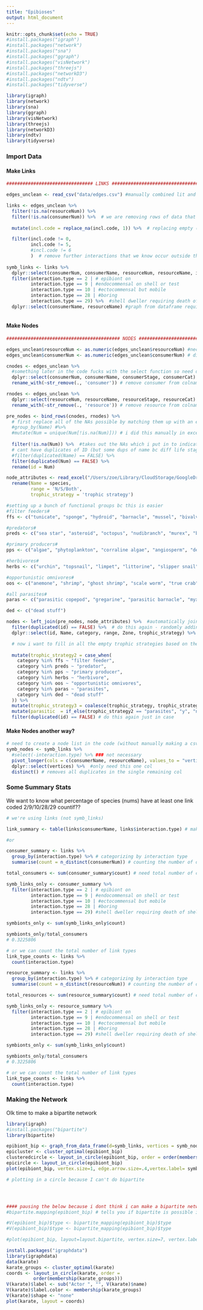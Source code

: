 ```yaml
---
title: "Epibioses"
output: html_document
---
```


```r
knitr::opts_chunk$set(echo = TRUE)
#install.packages("igraph") 
#install.packages("network") 
#install.packages("sna")
#install.packages("ggraph")
#install.packages("visNetwork")
#install.packages("threejs")
#install.packages("networkD3")
#install.packages("ndtv")
#install.packages("tidyverse")

library(igraph) 
library(network) 
library(sna)
library(ggraph)
library(visNetwork)
library(threejs)
library(networkD3)
library(ndtv) 
library(tidyverse)
```

### Import Data
#### Make Links
```r
################################ LINKS ##############################################

edges_unclean <- read_csv("data/edges.csv") #manually combined lit and dissections in excel on 5 nov 22

links <- edges_unclean %>% 
  filter(!is.na(resourceNum)) %>% 
  filter(!is.na(consumerNum)) %>%  # we are removing rows of data that have blanks ("") or "NA" for consumer # and resource #. Those two values are essential for building our web becaues they match numbers in the "nodes" dataframe. NTS: I'm not entirely sure why we have to break this up into three different filter functions...
  
  mutate(incl.code = replace_na(incl.code, 1)) %>%  # replacing empty (NA) include codes with 1 for now so they don't get nixed as NAs, will have to manually evaluate these in excel later

  filter(incl.code != 0, 
         incl.code != 5, 
         #incl.code != 6
         )  # remove further interactions that we know occur outside the system (0s and 5s)
  
symb_links <- links %>% 
  dplyr::select(consumerNum, consumerName, resourceNum, resourceName, interaction.type) %>%   #only symbiotic links
  filter(interaction.type == 2 | # epibiont on
         interaction.type == 9 | #endocommensal on shell or test
         interaction.type == 10 | #ectocommensal but mobile
         interaction.type == 28 | #boring
         interaction.type == 29) %>%  #shell dweller requiring death of shell builder
  dplyr::select(consumerName, resourceName) #graph from dataframe requires that these be the first two colums, so being lazy and just selecting htese



```

#### Make Nodes
```r
########################################## NODES ########################################## 

edges_unclean$resourceNum <- as.numeric(edges_unclean$resourceNum) #necessary to convert all the random text i wrote in instead of numbers -> NAs
edges_unclean$consumerNum <- as.numeric(edges_unclean$consumerNum) # ditto above

cnodes <- edges_unclean %>% 
  #something later in the code fucks with the select function so need dplyr::
  dplyr::select(consumerNum, consumerName, consumerStage, consumerCat) %>% 
  rename_with(~str_remove(., 'consumer')) # remove consumer from colnames, not sure of syntax

rnodes <- edges_unclean %>% 
  dplyr::select(resourceNum, resourceName, resourceStage, resourceCat) %>% 
  rename_with(~str_remove(., 'resource')) # remove resource from colnames, not sure of syntax

pre_nodes <- bind_rows(cnodes, rnodes) %>% 
  # first replace all of the NAs possible by matching them up with an existing name-num pair
  #group_by(Name) #%>%
  #mutate(Num = unique(Num[!is.na(Num)])) # i did this manually in excel, but leaving it for later in case
  
  filter(!is.na(Num)) %>%  #takes out the NAs which i put in to indicate that the node wasnt in the system
  # cant have duplicates of ID (but some dups of name bc diff life stages)
  #filter(duplicated(Name) == FALSE) %>% 
  filter(duplicated(Num) == FALSE) %>% 
  rename(id = Num)

node_attributes <- read_excel("/Users/zoe/Library/CloudStorage/GoogleDrive-zilz@ucsb.edu/My Drive/SCHOOL/PHD_AT_UCSB/RIZ Food Web/Data/Food Web Data/DO NOT EDIT/RIZspeciesList_MASTER.xlsx", sheet = "Both") %>% 
  rename(Name = species,
         range = 'N/S/Both', 
         trophic_strategy = 'trophic strategy')

#setting up a bunch of functional groups bc this is easier
#filter feeders#
ffs <- c("tunicate", "sponge", "hydroid", "barnacle", "mussel", "bivalve", "scallop", "bryozoan", "zooplankton", "hydrocoral", "clam", "entoproct", "boring clam", "vermetid", "soft coral", "coral", "sipunculid")

#predators#
preds <- c("sea star", "asteroid", "octopus", "nudibranch", "murex", "bird", "shark", "lobster", "whelk", "sea spider", "human", "mammal", "snail")

#primary producers#
pps <- c("algae", "phytoplankton", "corraline algae", "angiosperm", "dead stuff", "dinoflagellate", "gametes")

#herbivores#
herbs <- c("urchin", "topsnail", "limpet", "littorine", "slipper snail", "true limpet", "chiton", "sea hare", "microsnail", "isopod", "abalone")

#opportunistic omnivores#
oos <- c("anemone", "shrimp", "ghost shrimp", "scale worm", "true crab", "porcelain crab", "tanaid", "copepod", "other arthropod", "cucumber", "hermit crab", "anomuran", "flatworm", "turbellarian", "polychaete", "fish", "amphipod", "microorganism", "brittle star")

#all parasites#
paras <- c("parasitic copepod", "gregarine", "parasitic barnacle", "myxozoan", "coccidian", "trematode", "cestode", "fungus", "monogene", "ciliate", "leech", "sporozoan", "orthonectid", "rhombozoan", "nematode", "nemertean")

ded <- c("dead stuff")

nodes <- left_join(pre_nodes, node_attributes) %>%  #automatically joins by name, keeping all rows in nodes while adding cols from node_attributes
  filter(duplicated(id) == FALSE) %>%  # do this again - randomly adding dups, should figure out why
  dplyr::select(id, Name, category, range, Zone, trophic_strategy) %>% 

  # now i want to fill in all the empty trophic strategies based on the category
  
  mutate(trophic_strategy2 = case_when(
    category %in% ffs ~ "filter feeder",
    category %in% preds ~ "predator",
    category %in% pps ~ "primary producer",
    category %in% herbs ~ "herbivore",
    category %in% oos ~ "opportunistic omnivores",
    category %in% paras ~ "parasites",
    category %in% ded ~ "dead stuff"
  )) %>% 
  mutate(trophic_strategy3 = coalesce(trophic_strategy, trophic_strategy2)) %>% 
  mutate(parasitic  = if_else(trophic_strategy2 == "parasites", "y", "n")) %>% 
  filter(duplicated(id) == FALSE) # do this again just in case
```

#### Make Nodes another way?
```r
# need to create a node list in the code (without manually making a csv and combining)
symb_nodes <- symb_links %>% 
  #select(-interaction.type) %>% ### not necessary
  pivot_longer(cols = c(consumerName, resourceName), values_to = "vertices") %>%  # stacks consumer name col on top of resource name col, making new col called vertices
  dplyr::select(vertices) %>%  #only need this one col
  distinct() # removes all duplicates in the single remaining col
```


### Some Summary Stats
We want to know what percentage of species (nums) have at least one link coded 2/9/10/28/29
countif??
```r

# we're using links (not symb_links)

link_summary <- table(links$consumerName, links$interaction.type) # makes a table of every consumer with the number of each type of interactions it has (i think this is waht its doing)

#or

consumer_summary <- links %>% 
  group_by(interaction.type) %>% # categorizing by interaction type
  summarise(count = n_distinct(consumerNum)) # counting the number of distinct consumers in each interaction type (bc consumer nums are listed more than once) 

total_consumers <- sum(consumer_summary$count) # need total number of consumer species

symb_links_only <- consumer_summary %>% 
  filter(interaction.type == 2 | # epibiont on
         interaction.type == 9 | #endocommensal on shell or test
         interaction.type == 10 | #ectocommensal but mobile
         interaction.type == 28 | #boring
         interaction.type == 29) #shell dweller requiring death of shell builder

symbionts_only <- sum(symb_links_only$count)

symbionts_only/total_consumers
# 0.3225806

# or we can count the total number of link types
link_type_counts <- links %>% 
  count(interaction.type)

```
```r

resource_summary <- links %>% 
  group_by(interaction.type) %>% # categorizing by interaction type
  summarise(count = n_distinct(resourceNum)) # counting the number of distinct consumers in each interaction type (bc consumer nums are listed more than once) 

total_resources <- sum(resource_summary$count) # need total number of consumer species

symb_links_only <- resource_summary %>% 
  filter(interaction.type == 2 | # epibiont on
         interaction.type == 9 | #endocommensal on shell or test
         interaction.type == 10 | #ectocommensal but mobile
         interaction.type == 28 | #boring
         interaction.type == 29) #shell dweller requiring death of shell builder

symbionts_only <- sum(symb_links_only$count)

symbionts_only/total_consumers
# 0.3225806

# or we can count the total number of link types
link_type_counts <- links %>% 
  count(interaction.type)
```


### Making the Network
OIk time to make a bipartite network
```r
library(igraph)
#install.packages("bipartite")
library(bipartite)

epibiont_bip <- graph_from_data_frame(d=symb_links, vertices = symb_nodes, directed=F) # makes an igraph object
epicluster <- cluster_optimal(epibiont_bip)
clusteredcircle <- layout_in_circle(epibiont_bip, order = order(membership(epicluster)))
epicircle <- layout_in_circle(epibiont_bip)
plot(epibiont_bip, vertex.size=1, edge.arrow.size=.4,vertex.label= symb_nodes$vertices, layout = epicircle)

# plotting in a circle because I can't do bipartite




#### pausing the below because i dont think i can make a bipartite network in the traditional sense... the nodes dont form two distinct groups!
#bipartite.mapping(epibiont_bip) # tells you if bipartite is possible i guess

#V(epibiont_bip)$type <- bipartite_mapping(epibiont_bip)$type
#V(epibiont_bip)$type <- bipartite_mapping(epibiont_bip)$type

#plot(epibiont_bip, layout=layout.bipartite, vertex.size=7, vertex.label.cex=0.6)

```
```r
install.packages("igraphdata")
library(igraphdata)
data(karate)
karate_groups <- cluster_optimal(karate)
coords <- layout_in_circle(karate, order =
          order(membership(karate_groups)))
V(karate)$label <- sub("Actor ", "", V(karate)$name)
V(karate)$label.color <- membership(karate_groups)
V(karate)$shape <- "none"
plot(karate, layout = coords)
```


